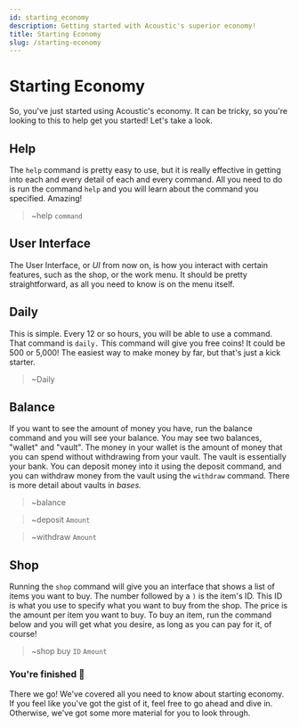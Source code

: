 ```yaml
---
id: starting_economy
description: Getting started with Acoustic's superior economy!
title: Starting Economy
slug: /starting-economy
---
```


# Starting Economy

So, you've just started using Acoustic's economy. It can be tricky, so you're looking to this to help get you started! Let's take a look.

## Help

The `help` command is pretty easy to use, but it is really effective in getting into each and every detail of each and every command. All you need to do is run the command `help` and you will learn about the command you specified. Amazing!

> ~help `command`

## User Interface

The User Interface, or _UI_ from now on, is how you interact with certain features, such as the shop, or the work menu. It should be pretty straightforward, as all you need to know is on the menu itself.

## Daily

This is simple. Every 12 or so hours, you will be able to use a command. That command is `daily.` This command will give you free coins! It could be 500 or 5,000! The easiest way to make money by far, but that's just a kick starter.

> ~Daily

## Balance

If you want to see the amount of money you have, run the balance command and you will see your balance. You may see two balances, "wallet" and "vault". The money in your wallet is the amount of money that you can spend without withdrawing from your vault. The vault is essentially your bank. You can deposit money into it using the deposit command, and you can withdraw money from the vault using the `withdraw` command. There is more detail about vaults in _bases._

> ~balance

> ~deposit `Amount`

> ~withdraw `Amount`

## Shop

Running the `shop` command will give you an interface that shows a list of items you want to buy. The number followed by a `)` is the item's ID. This ID is what you use to specify what you want to buy from the shop. The price is the amount per item you want to buy. To buy an item, run the command below and you will get what you desire, as long as you can pay for it, of course!

> ~shop buy `ID` `Amount`

### You're finished 🥳

There we go! We've covered all you need to know about starting economy. If you feel like you've got the gist of it, feel free to go ahead and dive in. Otherwise, we've got some more material for you to look through.
